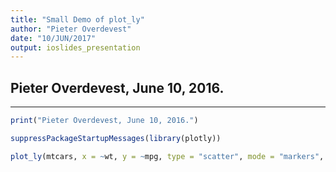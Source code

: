 ```yaml
---
title: "Small Demo of plot_ly"
author: "Pieter Overdevest"
date: "10/JUN/2017"
output: ioslides_presentation
---
```


## Pieter Overdevest, June 10, 2016.

---

```r
print("Pieter Overdevest, June 10, 2016.")

suppressPackageStartupMessages(library(plotly))

plot_ly(mtcars, x = ~wt, y = ~mpg, type = "scatter", mode = "markers", color = ~factor(cyl), size = ~hp)

```